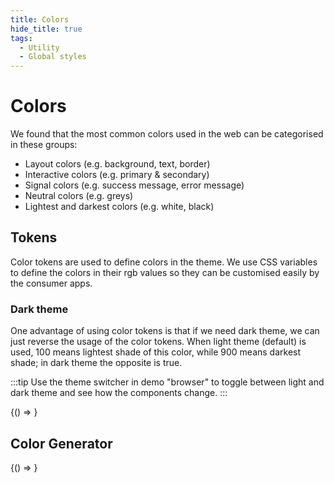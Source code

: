 ```yaml
---
title: Colors
hide_title: true
tags:
  - Utility
  - Global styles
---
```



# Colors

We found that the most common colors used in the web can be categorised in these groups:

- Layout colors (e.g. background, text, border)
- Interactive colors (e.g. primary & secondary)
- Signal colors (e.g. success message, error message)
- Neutral colors (e.g. greys)
- Lightest and darkest colors (e.g. white, black)

## Tokens

Color tokens are used to define colors in the theme. We use CSS variables to define the colors in their rgb values so they can be customised easily by the consumer apps.

### Dark theme

One advantage of using color tokens is that if we need dark theme, we can just reverse the usage of the color tokens.
When light theme (default) is used, 100 means lightest shade of this color, while 900 means darkest shade; in dark theme the opposite is true.

:::tip
Use the theme switcher in demo "browser" to toggle between light and dark theme and see how the components change.
:::

<BrowserOnly>{() => <ColorDisplay />}</BrowserOnly>

## Color Generator

<BrowserOnly>{() => <ColorGenerator />}</BrowserOnly>
